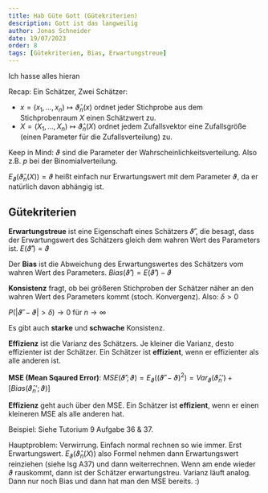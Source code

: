```yaml
---
title: Hab Güte Gott (Gütekriterien)
description: Gott ist das langweilig
author: Jonas Schneider
date: 19/07/2023
order: 8
tags: [Gütekriterien, Bias, Erwartungstreue]
---
```


Ich hasse alles hieran

Recap: Ein Schätzer, Zwei Schätzer:
- $x = (x_1, ..., x_n) \mapsto \hat{\vartheta}_n(x)$ ordnet jeder Stichprobe aus dem Stichprobenraum $X$ einen Schätzwert zu.
- $X = (X_1, ..., X_n) \mapsto \hat{\vartheta}_n(X)$ ordnet jedem Zufallsvektor eine Zufallsgröße (einen Parameter für die Zufallsverteilung) zu.

Keep in Mind: $\vartheta$ sind die Parameter der Wahrscheinlichkeitsverteilung. Also z.B. $p$ bei der Binomialverteilung.

$E_{\vartheta}(\hat{\vartheta}_n(X)) = \vartheta$ heißt einfach nur Erwartungswert mit dem Parameter $\vartheta$, da er natürlich davon abhängig ist. 

## Gütekriterien

  **Erwartungstreue** ist eine Eigenschaft eines Schätzers $\hat{\vartheta}'$, die besagt, dass der Erwartungswert des Schätzers gleich dem wahren Wert des Parameters ist.
  $E(\hat{\vartheta}') = \vartheta$

  Der **Bias** ist die Abweichung des Erwartungswertes des Schätzers vom wahren Wert des Parameters.
  $Bias(\hat{\vartheta}') = E(\hat{\vartheta}') - \vartheta$

  **Konsistenz** fragt, ob bei größeren Stichproben der Schätzer näher an den wahren Wert des Parameters kommt (stoch. Konvergenz). Also: $\delta > 0$
  
  $P(|\hat{\vartheta}' - \vartheta| > \delta) \rightarrow 0$ für $n \rightarrow \infty$

  Es gibt auch **starke** und **schwache** Konsistenz.

  **Effizienz** ist die Varianz des Schätzers. Je kleiner die Varianz, desto effizienter ist der Schätzer. Ein Schätzer ist **effizient**, wenn er effizienter als alle anderen ist.

  **MSE (Mean Sqaured Error)**: $MSE(\hat{\vartheta}'; \vartheta) = E_{\vartheta}((\hat{\vartheta}' - \vartheta)^2) = Var_\vartheta(\hat{\vartheta}_n') + [Bias(\hat{\vartheta}_n'; \vartheta)]$

  **Effizienz** geht auch über den MSE. Ein Schätzer ist **effizient**, wenn er einen kleineren MSE als alle anderen hat.

  
  Beispiel: Siehe Tutorium 9 Aufgabe 36 & 37.

  Hauptproblem: Verwirrung. Einfach normal rechnen so wie immer. Erst Erwartungswert. $E_{\vartheta}(\hat{\vartheta}_n(X))$ also Formel nehmen dann Erwartungswert reinziehen (siehe lsg A37) und dann weiterrechnen. Wenn am ende wieder $\vartheta$ rauskommt, dann ist der Schätzer erwartungstreu. 
  Varianz läuft analog. Dann nur noch Bias und dann hat man den MSE bereits. :)